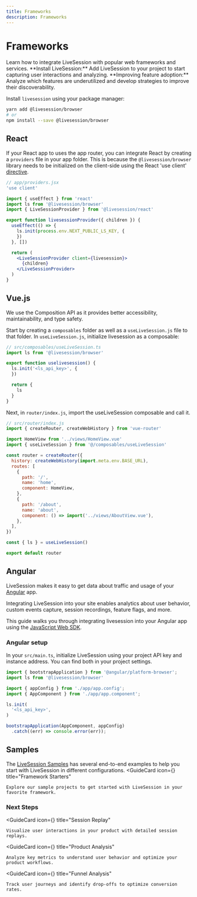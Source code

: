 ```yaml
---
title: Frameworks
description: Frameworks
---
```


# Frameworks
<Subtitle>
    Learn how to integrate LiveSession with popular web frameworks and services.
</Subtitle>

<Steps>
    <Steps.Item>
        **Install LiveSession:** Add LiveSession to your project to start capturing user interactions and analyzing.
    </Steps.Item>
    <Steps.Item>
        **Improving feature adoption:** Analyze which features are underutilized and develop strategies to improve their
        discoverability.
    </Steps.Item>
</Steps>

Install `livesession` using your package manager:

```bash @livesession/browser installation
yarn add @livesession/browser
# or
npm install --save @livesession/browser
```

## React
If your React app to uses the app router, you can integrate React by creating a `providers` file in your app folder.
This is because the `@livesession/browser` library needs to be initialized on the client-side using the React 'use client' [directive](https://livesession.io).

```jsx
// app/providers.jsx
'use client'

import { useEffect } from 'react'
import ls from '@livesession/browser'
import { LiveSessionProvider } from '@livesession/react'

export function livesessionProvider({ children }) {
  useEffect(() => {
    ls.init(process.env.NEXT_PUBLIC_LS_KEY, {
    })
  }, [])

  return (
    <LiveSessionProvider client={livesession}>
      {children}
    </LiveSessionProvider>
  )
}
```

## Vue.js
We use the Composition API as it provides better accessibility, maintainability, and type safety.

Start by creating a `composables` folder as well as a `useLiveSession.js` file to that folder.
In `useLiveSession.js`, initialize livesession as a composable:

```js
// src/composables/useLiveSession.ts
import ls from '@livesession/browser'

export function uselivesession() {
  ls.init('<ls_api_key>', {
  })

  return {
    ls
  }
}
````

Next, in `router/index.js`, import the useLiveSession composable and call it.

```js
// src/router/index.js
import { createRouter, createWebHistory } from 'vue-router'

import HomeView from '../views/HomeView.vue'
import { useLiveSession } from '@/composables/useLiveSession'

const router = createRouter({
  history: createWebHistory(import.meta.env.BASE_URL),
  routes: [
    {
      path: '/',
      name: 'home',
      component: HomeView,
    },
    {
      path: '/about',
      name: 'about',
      component: () => import('../views/AboutView.vue'),
    },
  ],
})

const { ls } = useLiveSession()

export default router
````

## Angular
LiveSession makes it easy to get data about traffic and usage of your [Angular](https://livesession.io) app.

Integrating LiveSession into your site enables analytics about user behavior,
custom events capture, session recordings, feature flags, and more.

This guide walks you through integrating livesession into your Angular app using the [JavaScript Web SDK](https://livesession.io).

### Angular setup
In your `src/main.ts`, initialize LiveSession using your project API key and instance address.
You can find both in your project settings.
```js
import { bootstrapApplication } from '@angular/platform-browser';
import ls from '@livesession/browser'

import { appConfig } from './app/app.config';
import { AppComponent } from './app/app.component';

ls.init(
  '<ls_api_key>',
)

bootstrapApplication(AppComponent, appConfig)
  .catch((err) => console.error(err));
```

## Samples
The [LiveSession Samples](https://github.com/livesession-samples) has several end-to-end examples to help you start with LiveSession in different configurations.
<GuideCard
    icon={<IconCode/>}
    title="Framework Starters"
>
    Explore our sample projects to get started with LiveSession in your favorite framework.
</GuideCard>

### Next Steps
<GuideCard
    icon={<IconSessionReplay/>}
    title="Session Replay"
>
    Visualize user interactions in your product with detailed session replays.
</GuideCard>

<GuideCard
    icon={<IconMetrics/>}
    title="Product Analysis"
>
    Analyze key metrics to understand user behavior and optimize your product workflows.
</GuideCard>

<GuideCard
    icon={<IconFunnels/>}
    title="Funnel Analysis"
>
    Track user journeys and identify drop-offs to optimize conversion rates.
</GuideCard>